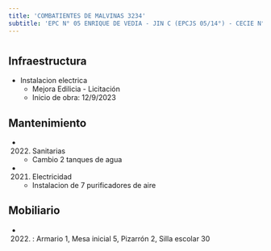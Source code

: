 ```yaml
---
title: 'COMBATIENTES DE MALVINAS 3234'
subtitle: 'EPC N° 05 ENRIQUE DE VEDIA - JIN C (EPCJS 05/14°) - CECIE N° 24'
---
```


#
## Infraestructura

* Instalacion electrica 
    + Mejora Edilicia - Licitación 
    + Inicio de obra: 12/9/2023 






## Mantenimiento

*  (2022) Sanitarias 
    + Cambio 2 tanques de agua

*  (2021) Electricidad 
    + Instalacion de 7 purificadores de aire





## Mobiliario

*  (2022) : Armario 1, Mesa inicial 5, Pizarrón 2, Silla escolar 30 



